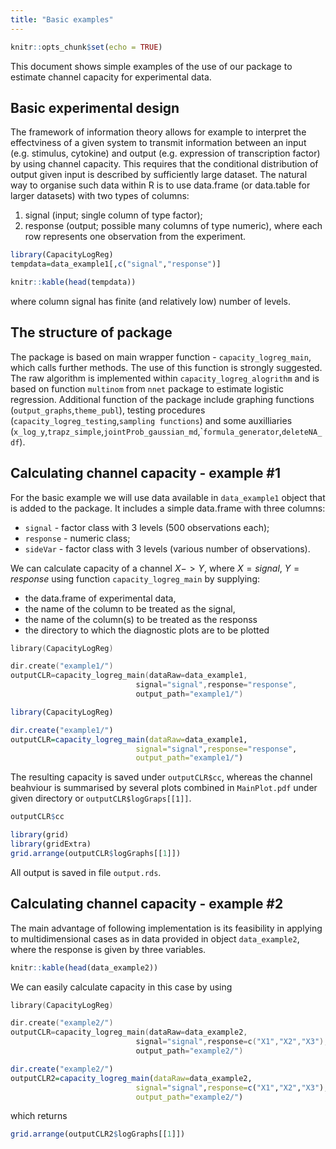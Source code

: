 ```yaml
---
title: "Basic examples"
---
```

```r
knitr::opts_chunk$set(echo = TRUE)
```

This document shows simple examples of the use of our package to estimate channel capacity for experimental data.

## Basic experimental design

The framework of information theory allows for example to interpret the effectviness of a given system to transmit information between an input (e.g. stimulus, cytokine) and output (e.g. expression of transcription factor) by using channel capacity. This requires that the conditional distribution of output given input is described by sufficiently large dataset. The natural way to organise such data within R is to use data.frame (or data.table for larger datasets) with two types of columns: 

1. signal (input; single column  of type factor); 
2. response (output; possible many columns of type numeric), where each row represents one observation from the experiment.

```r
library(CapacityLogReg)
tempdata=data_example1[,c("signal","response")]
```

```r
knitr::kable(head(tempdata))
```

where column signal has finite (and relatively low) number of levels. 

## The structure of package

The package is based on main wrapper function - `capacity_logreg_main`, which calls further methods. The use of this function is strongly suggested. The raw algorithm is implemented within `capacity_logreg_alogrithm` and is based on function `multinom` from `nnet` package to estimate logistic regression. Additional function of the package include graphing functions (`output_graphs`,`theme_publ`), testing procedures (`capacity_logreg_testing`,`sampling functions`) and some auxilliaries (`x_log_y`,`trapz_simple`,`jointProb_gaussian_md`,``formula_generator`,`deleteNA_df`).

## Calculating channel capacity - example #1

For the basic example we will use data available in `data_example1` object that is added to the package. It includes a simple data.frame with three columns: 

* `signal` - factor class with 3 levels (500 observations each); 
* `response` - numeric class; 
* `sideVar` - factor class with 3 levels (various number of observations). 

We can calculate capacity of a channel $X->Y$, where $X=signal$, $Y=response$ using function `capacity_logreg_main` by supplying: 

* the data.frame of experimental data, 
* the name of the column  to be treated as the signal, 
* the name of the column(s) to be treated as the responss 
* the directory to which the diagnostic plots are to be plotted

```c
library(CapacityLogReg)

dir.create("example1/")
outputCLR=capacity_logreg_main(dataRaw=data_example1,
                            signal="signal",response="response",
                            output_path="example1/")
```

```r
library(CapacityLogReg)

dir.create("example1/")
outputCLR=capacity_logreg_main(dataRaw=data_example1,
                            signal="signal",response="response",
                            output_path="example1/")
```

The resulting capacity is saved under `outputCLR$cc`, whereas the channel beahviour is summarised by several plots combined in `MainPlot.pdf` under given directory or `outputCLR$logGraps[[1]]`.

```r
outputCLR$cc
```

```r
library(grid)
library(gridExtra)
grid.arrange(outputCLR$logGraphs[[1]])
```

All output is saved in file `output.rds`.

## Calculating channel capacity - example #2

The main advantage of following implementation is its feasibility in applying to multidimensional cases as in data provided in object `data_example2`, where the response is given by three variables.

```r
knitr::kable(head(data_example2))
```

We can easily calculate capacity in this case by using

```c
library(CapacityLogReg)

dir.create("example2/")
outputCLR=capacity_logreg_main(dataRaw=data_example2,
                            signal="signal",response=c("X1","X2","X3"),
                            output_path="example2/")
```

```r
dir.create("example2/")
outputCLR2=capacity_logreg_main(dataRaw=data_example2,
                            signal="signal",response=c("X1","X2","X3"),
                            output_path="example2/")
```

which returns

```r
grid.arrange(outputCLR2$logGraphs[[1]])
```



